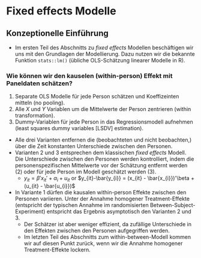 # Fixed effects Modelle

## Konzeptionelle Einführung

* Im ersten Teil des Abschnitts zu *fixed effects* Modellen beschäftigen wir uns mit den Grundlagen der Modellierung. Dazu nutzen wir die bekannte Funktion `stats::lm()` (übliche OLS-Schätzung linearer Modelle in R).

### Wie können wir den kauselen (within-person) Effekt mit Paneldaten schätzen? {-}

1) Separate OLS Modelle für jede Person schätzen und Koeffizeinten mitteln (no pooling).
1) Alle $X$ und $Y$ Variablen um die Mittelwerte der Person zentrieren (within transformation).
1) Dummy-Variablen für jede Person in das Regressionsmodell aufnehmen (least squares dummy variables [LSDV] estimation).


* Alle drei Varianten entfernen die (beobachteten und nicht beobachten,) über die Zeit konstanten Unterschiede zwischen den Personen.
* Varianten 2 und 3 entsprechen dem klassischen *fixed effects* Modell. Die Unterschiede zwischen den Personen werden kontrolliert, indem die personenspezifischen Mittelwerte vor der Schätzung entfernt werden (2) oder für jede Person im Modell geschätzt werden (3).
  * $y_{it} = \beta' x_{it}' + \alpha_i + u_{it}$ or $y_{it}-\bar{y_{i}} = (x_{it} - \bar{x_{i}})'\beta + (u_{it} - \bar{u_{i}})$
* In Variante 1 dürfen die kausalen within-person Effekte zwischen den Personen variieren. Unter der Annahme homogener Treatment-Effekte (entspricht der typischen Annahme im randomisierten Between-Subject-Experiment) entspricht das Ergebnis asymptotisch den Varianten 2 und 3.
  * Der Schätzer ist aber weniger effizient, da zufällige Unterschiede in den Effekten zwischen den Personen aufgegriffen werden.
  * Im letzten Teil des Abschnitts zum within-between-Modell kommen wir auf diesen Punkt zurück, wenn wir die Annahme homogener Treatment-Effekte lockern.


<!-- ## No pooling  -->
<!-- ```{r, echo =T} -->
<!-- nopool = wage10 %>% group_by(nr) %>% do(lm(lwage~union,.) %>%  -->
<!--                     tidy %>% filter(term=="union"))  -->
<!-- nopool %>% mutate_each(funs(round(.,2)),-term) -->
<!-- ``` -->

<!-- ## Regression using within transformation -->

<!-- ```{r, echo = T} -->
<!-- wage10 = wage10 %>% group_by(nr) %>% mutate(union_within = union - mean(union), lwage_within = lwage - mean(lwage)) %>% ungroup -->
<!-- wage10 %>% select(contains("lwage"), contains("union")) %>% summary -->
<!-- ``` -->
<!-- ```{r, echo = T} -->
<!-- within = lm(lwage_within ~ union_within, data = wage10 )  -->
<!-- summary(within)$coef %>% round(2) %>% head -->
<!-- ``` -->


<!-- This has an intuitive interpretation: deviations from the person-average in $X$ predict deviations from the person-average in $Y$. -->

<!-- ## Least Squares with Dummy Variables (LSDV) -->


<!-- ```{r, echo = T} -->
<!-- lsdv = lm(lwage ~ union + factor(nr), data = wage10) -->
<!-- summary(lsdv)$coef %>% round(2) %>% head(5) -->
<!-- ``` -->


<!-- ## What approach to use? -->

<!-- 1. Both the LSDV and within-transformed regression yield the same estimates. -->
<!-- 2. The standard errors for the within-transformed model need to be adjusted for the fact that we are substracting estimates (means). They are too small. -->
<!-- 3. Practically, the LSDV approach is simpler to implement, but can be slow (and produce a lot of output) in large samples. -->
<!-- 4. Overall, a large group of scholars (but not all) agree that the FE model is the best way to estimate causal effects from non-experimental data. -->

<!-- Regardless of approach, all the assumptions of OLS still apply, e.g. you can still have omitted variable bias (only time-varying confounders), heteroskedasticity, etc.  -->

<!-- ## Multiple fixed effects - time -->

<!-- * In panel data, heterogeneity can also stem from time-varying variables that are constant across individuals, e.g. specific time points (months, years, specific events, etc.). -->
<!-- * In order to account for these effects, it is reasonable to include fixed effects for periods or trends. -->
<!-- * A simple approach is to use time or period dummy variables into the model. -->
<!-- * @br recommends to **always** include period fixed effects in a FE panel model. -->

<!-- ## Person and period fixed effects -->

<!-- ```{r, echo = T} -->
<!-- lsdv2 = lm(lwage ~ union + factor(nr) + factor(year), data = wage10) -->
<!-- summary(lsdv2)$coef %>% tidy %>% .[c(1:4, 22:24),] %>% mutate_each(funs(round(., 2)), -`.rownames`) -->
<!-- ``` -->


<!-- ## Checking assumptions  -->

<!-- Visually check regression assumptions using the `sjPlot` package [@R-sjPlot]. -->

<!-- ```{r, results = "hide", fig.keep='none'} -->
<!-- p <- sjp.lm(lsdv2, type = "ma") -->
<!-- ``` -->
<!-- ```{r, fig.height=5, fig.width=10, echo = F} -->
<!-- x = plot_grid(p$plot.list) -->
<!-- ``` -->

<!-- ## Exercise: FE models using OLS -->

<!-- 1. Estimate the effect of union membership on an individual's hourly wage. -->
<!-- 2. Is there a marriage premium on hourly wages? -->
<!-- 3. How does the within-person effect of marriage compare to the pooled OLS effect? -->
<!-- 4. Bonus: For either of the two $X$ predictors mentioned above, estimate separate within and between models. -->
